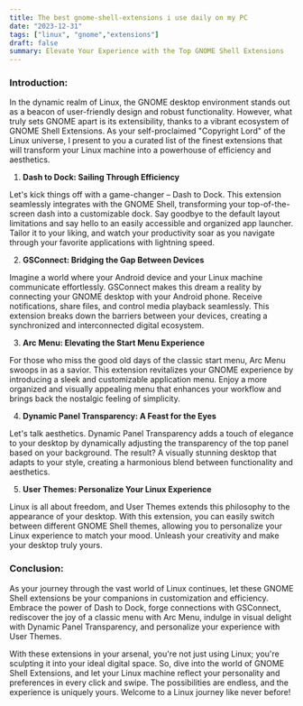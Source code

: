 ```yaml
---
title: The best gnome-shell-extensions i use daily on my PC
date: "2023-12-31"
tags: ["linux", "gnome","extensions"]
draft: false
summary: Elevate Your Experience with the Top GNOME Shell Extensions
---
```


### Introduction:

In the dynamic realm of Linux, the GNOME desktop environment stands out as a beacon of user-friendly design and robust functionality. However, what truly sets GNOME apart is its extensibility, thanks to a vibrant ecosystem of GNOME Shell Extensions. As your self-proclaimed "Copyright Lord" of the Linux universe, I present to you a curated list of the finest extensions that will transform your Linux machine into a powerhouse of efficiency and aesthetics.

1. **Dash to Dock: Sailing Through Efficiency**

Let's kick things off with a game-changer – Dash to Dock. This extension seamlessly integrates with the GNOME Shell, transforming your top-of-the-screen dash into a customizable dock. Say goodbye to the default layout limitations and say hello to an easily accessible and organized app launcher. Tailor it to your liking, and watch your productivity soar as you navigate through your favorite applications with lightning speed.

2. **GSConnect: Bridging the Gap Between Devices**

Imagine a world where your Android device and your Linux machine communicate effortlessly. GSConnect makes this dream a reality by connecting your GNOME desktop with your Android phone. Receive notifications, share files, and control media playback seamlessly. This extension breaks down the barriers between your devices, creating a synchronized and interconnected digital ecosystem.

3. **Arc Menu: Elevating the Start Menu Experience**

For those who miss the good old days of the classic start menu, Arc Menu swoops in as a savior. This extension revitalizes your GNOME experience by introducing a sleek and customizable application menu. Enjoy a more organized and visually appealing menu that enhances your workflow and brings back the nostalgic feeling of simplicity.

4. **Dynamic Panel Transparency: A Feast for the Eyes**

Let's talk aesthetics. Dynamic Panel Transparency adds a touch of elegance to your desktop by dynamically adjusting the transparency of the top panel based on your background. The result? A visually stunning desktop that adapts to your style, creating a harmonious blend between functionality and aesthetics.

5. **User Themes: Personalize Your Linux Experience**

Linux is all about freedom, and User Themes extends this philosophy to the appearance of your desktop. With this extension, you can easily switch between different GNOME Shell themes, allowing you to personalize your Linux experience to match your mood. Unleash your creativity and make your desktop truly yours.

### Conclusion:

As your journey through the vast world of Linux continues, let these GNOME Shell extensions be your companions in customization and efficiency. Embrace the power of Dash to Dock, forge connections with GSConnect, rediscover the joy of a classic menu with Arc Menu, indulge in visual delight with Dynamic Panel Transparency, and personalize your experience with User Themes.

With these extensions in your arsenal, you're not just using Linux; you're sculpting it into your ideal digital space. So, dive into the world of GNOME Shell Extensions, and let your Linux machine reflect your personality and preferences in every click and swipe. The possibilities are endless, and the experience is uniquely yours. Welcome to a Linux journey like never before!